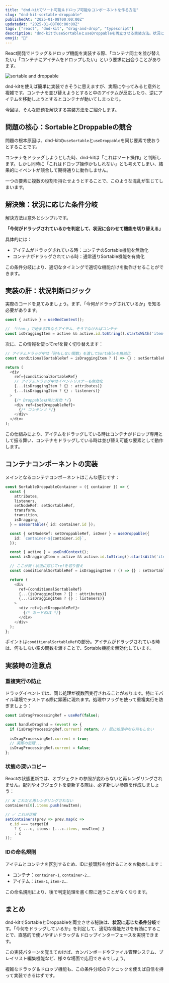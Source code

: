 ```yaml
---
title: "dnd-kitでソート可能＆ドロップ可能なコンポーネントを作る方法"
slug: "dnd-kit-sortable-droppable"
publishedAt: "2025-01-08T00:00:00Z"
updatedAt: "2025-01-08T00:00:00Z"
tags: ["react", "dnd-kit", "drag-and-drop", "typescript"]
description: "dnd-kitでuseSortableとuseDroppableを両立させる実装方法。状況に応じた条件分岐でコンテナの並び替えとアイテムのドロップを同時に実現する方法を解説します。"
emoji: "🎯"
---
```


React開発でドラッグ＆ドロップ機能を実装する際、「コンテナ同士を並び替えたい」「コンテナにアイテムをドロップしたい」という要求に出会うことがあります。

![sortable and droppable](image.gif)

dnd-kitを使えば簡単に実装できそうに思えますが、実際にやってみると意外と複雑です。コンテナを並び替えようとすると中のアイテムが反応したり、逆にアイテムを移動しようとするとコンテナが動いてしまったり。

今回は、そんな問題を解決する実装方法をご紹介します。

## 問題の核心：SortableとDroppableの競合

問題の根本原因は、dnd-kitの`useSortable`と`useDroppable`を同じ要素で使おうとすることです。

コンテナをドラッグしようとした時、dnd-kitは「これはソート操作」と判断します。しかし同時に「これはドロップ操作かもしれない」とも考えてしまい、結果的にイベントが競合して期待通りに動作しません。

一つの要素に複数の役割を持たせようとすることで、このような混乱が生じてしまいます。

## 解決策：状況に応じた条件分岐

解決方法は意外とシンプルです。

**「今何がドラッグされているかを判定して、状況に合わせて機能を切り替える」**

具体的には：
- アイテムがドラッグされている時：コンテナのSortable機能を無効化
- コンテナがドラッグされている時：通常通りSortable機能を有効化

この条件分岐により、適切なタイミングで適切な機能だけを動作させることができます。

## 実装の肝：状況判断ロジック

実際のコードを見てみましょう。まず、「今何がドラッグされているか」を知る必要があります。

```typescript
const { active } = useDndContext();

// 「item-」で始まるIDならアイテム、そうでなければコンテナ
const isDraggingItem = active && active.id.toString().startsWith('item-');
```

次に、この情報を使ってrefを賢く切り替えます：

```typescript
// アイテムドラッグ中は「何もしない関数」を渡してSortableを無効化
const conditionalSortableRef = isDraggingItem ? () => {} : setSortableRef;

return (
  <div
    ref={conditionalSortableRef}
    // アイテムドラッグ中はイベントリスナーも無効化
    {...(isDraggingItem ? {} : attributes)}
    {...(isDraggingItem ? {} : listeners)}
  >
    {/* Droppableは常に有効 */}
    <div ref={setDroppableRef}>
      {/* コンテンツ */}
    </div>
  </div>
);
```

この仕組みにより、アイテムをドラッグしている時はコンテナがドロップ専用として振る舞い、コンテナをドラッグしている時は並び替え可能な要素として動作します。

## コンテナコンポーネントの実装

メインとなるコンテナコンポーネントはこんな感じです：

```typescript
const SortableDroppableContainer = ({ container }) => {
  const {
    attributes,
    listeners,
    setNodeRef: setSortableRef,
    transform,
    transition,
    isDragging,
  } = useSortable({ id: container.id });

  const { setNodeRef: setDroppableRef, isOver } = useDroppable({
    id: `container-${container.id}`,
  });

  const { active } = useDndContext();
  const isDraggingItem = active && active.id.toString().startsWith('item-');

  // ここが肝！状況に応じてrefを切り替え
  const conditionalSortableRef = isDraggingItem ? () => {} : setSortableRef;

  return (
    <div
      ref={conditionalSortableRef}
      {...(isDraggingItem ? {} : attributes)}
      {...(isDraggingItem ? {} : listeners)}
    >
      <div ref={setDroppableRef}>
        {/* カードのUI */}
      </div>
    </div>
  );
};
```

ポイントは`conditionalSortableRef`の部分。アイテムがドラッグされている時は、何もしない空の関数を渡すことで、Sortable機能を無効化しています。

## 実装時の注意点

### 重複実行の防止

ドラッグイベントでは、同じ処理が複数回実行されることがあります。特にモバイル環境でテストする際に顕著に現れます。処理中フラグを使って重複実行を防ぎましょう：

```typescript
const isDragProcessingRef = useRef(false);

const handleDragEnd = (event) => {
  if (isDragProcessingRef.current) return; // 既に処理中なら何もしない
  
  isDragProcessingRef.current = true;
  // 実際の処理...
  isDragProcessingRef.current = false;
};
```

### 状態の深いコピー

Reactの状態更新では、オブジェクトの参照が変わらないと再レンダリングされません。配列やオブジェクトを更新する際は、必ず新しい参照を作成しましょう：

```typescript
// ❌ これだと再レンダリングされない
containers[0].items.push(newItem);

// ✅ これが正解
setContainers(prev => prev.map(c => 
  c.id === targetId 
    ? { ...c, items: [...c.items, newItem] }
    : c
));
```

### IDの命名規則

アイテムとコンテナを区別するため、IDに接頭辞を付けることをお勧めします：

- コンテナ：`container-1`, `container-2`...
- アイテム：`item-1`, `item-2`...

この命名規則により、後で判定処理を書く際に迷うことがなくなります。

## まとめ

dnd-kitでSortableとDroppableを両立させる秘訣は、**状況に応じた条件分岐**です。「今何をドラッグしているか」を判定して、適切な機能だけを有効にすることで、直感的で使いやすいドラッグ＆ドロップインターフェースを実現できます。

この実装パターンを覚えておけば、カンバンボードやファイル管理システム、プレイリスト編集機能など、様々な場面で応用できるでしょう。

複雑なドラッグ＆ドロップ機能も、この条件分岐のテクニックを使えば自信を持って実装できるはずです。